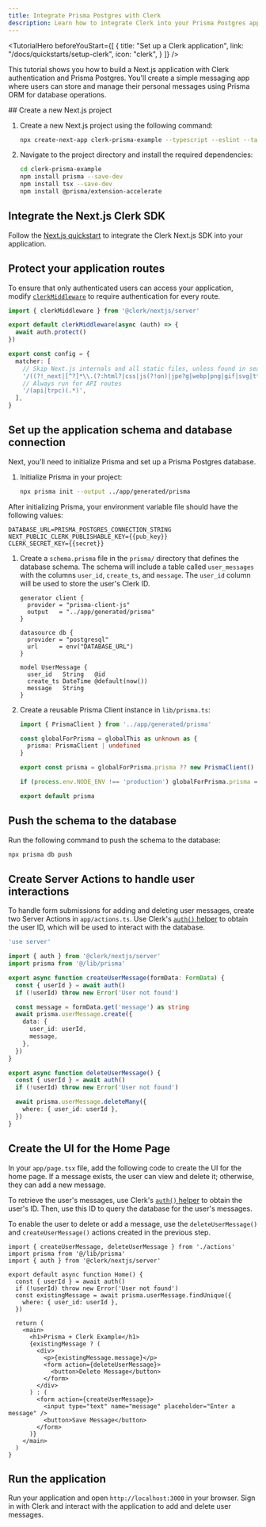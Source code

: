 ```yaml
---
title: Integrate Prisma Postgres with Clerk
description: Learn how to integrate Clerk into your Prisma Postgres application.
---
```


<TutorialHero
  beforeYouStart={[
    {
      title: "Set up a Clerk application",
      link: "/docs/quickstarts/setup-clerk",
      icon: "clerk",
    }
  ]}
/>

This tutorial shows you how to build a Next.js application with Clerk authentication and Prisma Postgres. You'll create a simple messaging app where users can store and manage their personal messages using Prisma ORM for database operations.

<Steps>
  ## Create a new Next.js project

  1. Create a new Next.js project using the following command:
     ```sh {{ filename: 'terminal' }}
     npx create-next-app clerk-prisma-example --typescript --eslint --tailwind --use-npm --no-src-dir --app --import-alias "@/*"
     ```
  1. Navigate to the project directory and install the required dependencies:
     ```sh {{ filename: 'terminal' }}
     cd clerk-prisma-example
     npm install prisma --save-dev
     npm install tsx --save-dev
     npm install @prisma/extension-accelerate
     ```

  ## Integrate the Next.js Clerk SDK

  Follow the [Next.js quickstart](/docs/quickstarts/nextjs) to integrate the Clerk Next.js SDK into your application.

  ## Protect your application routes

  To ensure that only authenticated users can access your application, modify [`clerkMiddleware`](/docs/references/nextjs/clerk-middleware) to require authentication for every route.

  ```typescript {{ filename: 'middleware.ts', mark: [[3, 5]] }}
  import { clerkMiddleware } from '@clerk/nextjs/server'

  export default clerkMiddleware(async (auth) => {
    await auth.protect()
  })

  export const config = {
    matcher: [
      // Skip Next.js internals and all static files, unless found in search params
      '/((?!_next|[^?]*\\.(?:html?|css|js(?!on)|jpe?g|webp|png|gif|svg|ttf|woff2?|ico|csv|docx?|xlsx?|zip|webmanifest)).*)',
      // Always run for API routes
      '/(api|trpc)(.*)',
    ],
  }
  ```

  ## Set up the application schema and database connection

  Next, you'll need to initialize Prisma and set up a Prisma Postgres database.

  1. Initialize Prisma in your project:
     ```sh {{ filename: 'terminal' }}
     npx prisma init --output ../app/generated/prisma
     ```

  After initializing Prisma, your environment variable file should have the following values:

  ```env {{ filename: '.env' }}
  DATABASE_URL=PRISMA_POSTGRES_CONNECTION_STRING
  NEXT_PUBLIC_CLERK_PUBLISHABLE_KEY={{pub_key}}
  CLERK_SECRET_KEY={{secret}}
  ```

  1. Create a `schema.prisma` file in the `prisma/` directory that defines the database schema. The schema will include a table called `user_messages` with the columns `user_id`, `create_ts`, and `message`. The `user_id` column will be used to store the user's Clerk ID.

     ```prisma {{ filename: 'prisma/schema.prisma' }}
     generator client {
       provider = "prisma-client-js"
       output   = "../app/generated/prisma"
     }

     datasource db {
       provider = "postgresql"
       url      = env("DATABASE_URL")
     }

     model UserMessage {
       user_id   String   @id
       create_ts DateTime @default(now())
       message   String
     }
     ```

  1. Create a reusable Prisma Client instance in `lib/prisma.ts`:

     ```typescript {{ filename: 'lib/prisma.ts' }}
     import { PrismaClient } from '../app/generated/prisma'

     const globalForPrisma = globalThis as unknown as {
       prisma: PrismaClient | undefined
     }

     export const prisma = globalForPrisma.prisma ?? new PrismaClient()

     if (process.env.NODE_ENV !== 'production') globalForPrisma.prisma = prisma

     export default prisma
     ```

  ## Push the schema to the database

  Run the following command to push the schema to the database:

  ```sh {{ filename: 'terminal' }}
  npx prisma db push
  ```

  ## Create Server Actions to handle user interactions

  To handle form submissions for adding and deleting user messages, create two Server Actions in `app/actions.ts`. Use Clerk's [`auth()` helper](/docs/references/nextjs/auth) to obtain the user ID, which will be used to interact with the database.

  ```typescript {{ filename: 'app/actions.ts' }}
  'use server'

  import { auth } from '@clerk/nextjs/server'
  import prisma from '@/lib/prisma'

  export async function createUserMessage(formData: FormData) {
    const { userId } = await auth()
    if (!userId) throw new Error('User not found')

    const message = formData.get('message') as string
    await prisma.userMessage.create({
      data: {
        user_id: userId,
        message,
      },
    })
  }

  export async function deleteUserMessage() {
    const { userId } = await auth()
    if (!userId) throw new Error('User not found')

    await prisma.userMessage.deleteMany({
      where: { user_id: userId },
    })
  }
  ```

  ## Create the UI for the Home Page

  In your `app/page.tsx` file, add the following code to create the UI for the home page. If a message exists, the user can view and delete it; otherwise, they can add a new message.

  To retrieve the user's messages, use Clerk's [`auth()` helper](/docs/references/nextjs/auth) to obtain the user's ID. Then, use this ID to query the database for the user's messages.

  To enable the user to delete or add a message, use the `deleteUserMessage()` and `createUserMessage()` actions created in the previous step.

  ```tsx {{ filename: 'app/page.tsx' }}
  import { createUserMessage, deleteUserMessage } from './actions'
  import prisma from '@/lib/prisma'
  import { auth } from '@clerk/nextjs/server'

  export default async function Home() {
    const { userId } = await auth()
    if (!userId) throw new Error('User not found')
    const existingMessage = await prisma.userMessage.findUnique({
      where: { user_id: userId },
    })

    return (
      <main>
        <h1>Prisma + Clerk Example</h1>
        {existingMessage ? (
          <div>
            <p>{existingMessage.message}</p>
            <form action={deleteUserMessage}>
              <button>Delete Message</button>
            </form>
          </div>
        ) : (
          <form action={createUserMessage}>
            <input type="text" name="message" placeholder="Enter a message" />
            <button>Save Message</button>
          </form>
        )}
      </main>
    )
  }
  ```

  ## Run the application

  Run your application and open `http://localhost:3000` in your browser. Sign in with Clerk and interact with the application to add and delete user messages.
</Steps>
